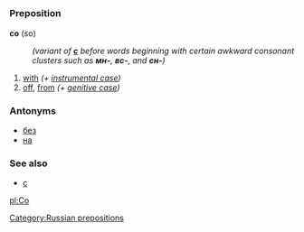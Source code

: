 =={{ru}}==
[[Category:Russian prepositions]]
=== Preposition ===
'''со''' (so)
:''(variant of '''''[[с#Russian|с]]''''' before words beginning with certain awkward consonant clusters such as '''''мн-''''', '''''вс-''''', and '''''сн-''''')''

# [[with]] ''(+ [[instrumental case]])''
# [[off]], [[from]] ''(+ [[genitive case]])''

===Antonyms===
*[[без]]
*[[на]]

===See also===
*[[с#Russian|с]]

[[pl:Со]]